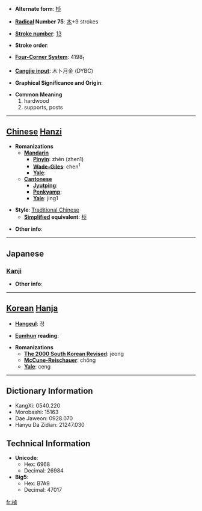 * '''Alternate form''': [[桢]]

* '''[[Wiktionary:Chinese radical index| Radical]] Number 75''': [[Wiktionary:Chinese radical index 木|木]]+9 strokes

* '''[[Wiktionary:Chinese total strokes index|Stroke number]]''': [[Wiktionary:Chinese total strokes index 13|13]]

* '''Stroke order''': 

* '''[[Wiktionary:Chinese four corner index|Four-Corner System]]''': 4198<sub>1</sub>

* '''[[Wiktionary:Chinese Cangjie index|Cangjie input]]''': 木卜月金 (DYBC)

* '''Graphical Significance and Origin''': 

* '''Common Meaning'''
*#hardwood
*# supports, posts


----

== [[Chinese]] [[Hanzi]] ==

* '''Romanizations'''
** '''[[Mandarin]]'''
*** '''[[Pinyin]]''': zhēn (zhen1)
*** '''[[Wade-Giles]]''': chen<sup>1</sup>
*** '''[[Yale]]''': 
** '''[[Cantonese]]'''
*** '''[[Jyutping]]''':
*** '''[[Penkyamp]]''': 
*** '''[[Yale]]''': jing1

* '''Style''': [[Traditional Chinese]] 
** '''[[Simplified Chinese|Simplified]] equivalent''': [[桢]]

* '''Other info''': 

----

==Japanese==
===[[Kanji]]===
{{kanji|on readings=[[てい]] (tei), [[ちょう]] (chō)|kun readings=[[ねずみもち]] (nezumimochi)}}

* '''Other info''':  

----

== [[Korean]] [[Hanja]] ==

* '''[[Hangeul]]''': 정

* '''[[Eumhun]] reading''': 

* '''Romanizations'''
** '''[[The 2000 South Korean Revised Romanization|The 2000 South Korean Revised]]''': jeong
** '''[[McCune-Reischauer]]''': chŏng
** '''[[Yale]]''': ceng

----

== Dictionary Information ==

* KangXi: 0540.220
* Morobashi: 15163
* Dae Jaweon: 0928.070
* Hanyu Da Zidian: 21247.030

== Technical Information ==

* '''Unicode''':
** Hex: 6968
** Decimal: 26984
* '''Big5''':
** Hex: B7A9
** Decimal: 47017

[[fr:楨]]